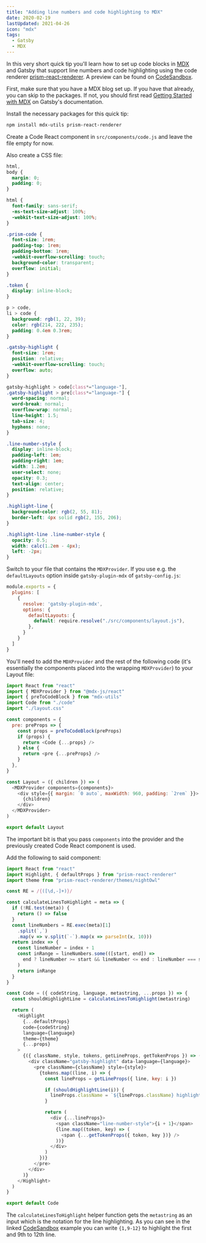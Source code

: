 ```yaml
---
title: "Adding line numbers and code highlighting to MDX"
date: 2020-02-19
lastUpdated: 2021-04-26
icon: "mdx"
tags:
  - Gatsby
  - MDX
---
```


In this very short quick tip you'll learn how to set up code blocks in [MDX](https://mdxjs.com/) and Gatsby that support line numbers and code highlighting using the code renderer [prism-react-renderer](https://github.com/FormidableLabs/prism-react-renderer). A preview can be found on [CodeSandbox](https://codesandbox.io/s/mdx-line-numbers-code-highlighting-99wb5).

First, make sure that you have a MDX blog set up. If you have that already, you can skip to the packages. If not, you should first read [Getting Started with MDX](https://www.gatsbyjs.com/docs/mdx/getting-started/) on Gatsby's documentation.

Install the necessary packages for this quick tip:

```sh
npm install mdx-utils prism-react-renderer
```

Create a Code React component in `src/components/code.js` and leave the file empty for now.

Also create a CSS file:

```css:title=src/components/layout.css
html,
body {
  margin: 0;
  padding: 0;
}

html {
  font-family: sans-serif;
  -ms-text-size-adjust: 100%;
  -webkit-text-size-adjust: 100%;
}

.prism-code {
  font-size: 1rem;
  padding-top: 1rem;
  padding-bottom: 1rem;
  -webkit-overflow-scrolling: touch;
  background-color: transparent;
  overflow: initial;
}

.token {
  display: inline-block;
}

p > code,
li > code {
  background: rgb(1, 22, 39);
  color: rgb(214, 222, 235);
  padding: 0.4em 0.3rem;
}

.gatsby-highlight {
  font-size: 1rem;
  position: relative;
  -webkit-overflow-scrolling: touch;
  overflow: auto;
}

gatsby-highlight > code[class*="language-"],
.gatsby-highlight > pre[class*="language-"] {
  word-spacing: normal;
  word-break: normal;
  overflow-wrap: normal;
  line-height: 1.5;
  tab-size: 4;
  hyphens: none;
}

.line-number-style {
  display: inline-block;
  padding-left: 1em;
  padding-right: 1em;
  width: 1.2em;
  user-select: none;
  opacity: 0.3;
  text-align: center;
  position: relative;
}

.highlight-line {
  background-color: rgb(2, 55, 81);
  border-left: 4px solid rgb(2, 155, 206);
}

.highlight-line .line-number-style {
  opacity: 0.5;
  width: calc(1.2em - 4px);
  left: -2px;
}
```

Switch to your file that contains the `MDXProvider`. If you use e.g. the `defaultLayouts` option inside `gatsby-plugin-mdx` of `gatsby-config.js`:

```js:title=gatsby-config.js
module.exports = {
  plugins: [
    {
      resolve: 'gatsby-plugin-mdx',
      options: {
        defaultLayouts: {
          default: require.resolve("./src/components/layout.js"),
        },
      }
    }
  ]
}
```

You'll need to add the `MDXProvider` and the rest of the following code (it's essentially the components placed into the wrapping `MDXProvider`) to your Layout file:

```js:title=src/components/layout.js
import React from "react"
import { MDXProvider } from "@mdx-js/react"
import { preToCodeBlock } from "mdx-utils"
import Code from "./code"
import "./layout.css"

const components = {
  pre: preProps => {
    const props = preToCodeBlock(preProps)
    if (props) {
      return <Code {...props} />
    } else {
      return <pre {...preProps} />
    }
  },
}

const Layout = ({ children }) => (
  <MDXProvider components={components}>
    <div style={{ margin: `0 auto`, maxWidth: 960, padding: `2rem` }}>
      {children}
    </div>
  </MDXProvider>
)

export default Layout
```

The important bit is that you pass `components` into the provider and the previously created Code React component is used.

Add the following to said component:

```js:title=src/components/code.js
import React from "react"
import Highlight, { defaultProps } from "prism-react-renderer"
import theme from "prism-react-renderer/themes/nightOwl"

const RE = /{([\d,-]+)}/

const calculateLinesToHighlight = meta => {
  if (!RE.test(meta)) {
    return () => false
  }
  const lineNumbers = RE.exec(meta)[1]
    .split(`,`)
    .map(v => v.split(`-`).map(x => parseInt(x, 10)))
  return index => {
    const lineNumber = index + 1
    const inRange = lineNumbers.some(([start, end]) =>
      end ? lineNumber >= start && lineNumber <= end : lineNumber === start
    )
    return inRange
  }
}

const Code = ({ codeString, language, metastring, ...props }) => {
  const shouldHighlightLine = calculateLinesToHighlight(metastring)

  return (
    <Highlight
      {...defaultProps}
      code={codeString}
      language={language}
      theme={theme}
      {...props}
    >
      {({ className, style, tokens, getLineProps, getTokenProps }) => (
        <div className="gatsby-highlight" data-language={language}>
          <pre className={className} style={style}>
            {tokens.map((line, i) => {
              const lineProps = getLineProps({ line, key: i })

              if (shouldHighlightLine(i)) {
                lineProps.className = `${lineProps.className} highlight-line`
              }

              return (
                <div {...lineProps}>
                  <span className="line-number-style">{i + 1}</span>
                  {line.map((token, key) => (
                    <span {...getTokenProps({ token, key })} />
                  ))}
                </div>
              )
            })}
          </pre>
        </div>
      )}
    </Highlight>
  )
}

export default Code
```

The `calculateLinesToHighlight` helper function gets the `metastring` as an input which is the notation for the line highlighting. As you can see in the linked [CodeSandbox](https://codesandbox.io/s/mdx-line-numbers-code-highlighting-99wb5) example you can write `{1,9-12}` to highlight the first and 9th to 12th line.

